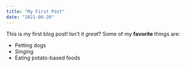 ```yaml
---
title: "My First Post"
date: "2021-08-20"
---
```


This is my first blog post! Isn't it _great_?
Some of my **favorite** things are:

- Petting dogs
- Singing
- Eating potato-based foods

